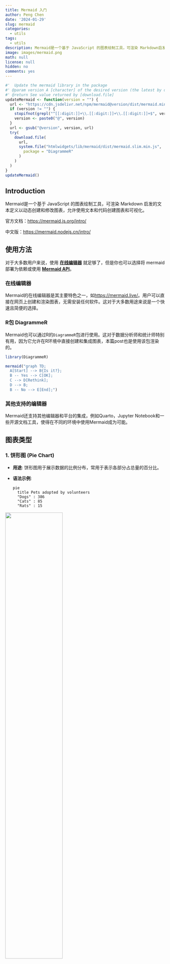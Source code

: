 ```yaml
---
title: Mermaid 入门
author: Peng Chen
date: '2024-01-29'
slug: mermaid
categories:
  - utils
tags:
  - utils
description: Mermaid是一个基于 JavaScript 的图表绘制工具，可渲染 Markdown启发的文本定义以动态创建和修改图表，允许使用文本和代码创建图表和可视化。
image: images/mermaid.png
math: null
license: null
hidden: no
comments: yes
---
```


```r
#'  Update the mermaid library in the package
#' @param version A [character] of the desired version (the latest by default)
#' @return See value returned by [download.file]
updateMermaid <- function(version = "") {
  url <- "https://cdn.jsdelivr.net/npm/mermaid@version/dist/mermaid.min.js"
  if (version != "") {
    stopifnot(grepl("^[[:digit:]]+\\.[[:digit:]]+\\.[[:digit:]]+$", version))
    version <- paste0("@", version)
  }
  url <- gsub("@version", version, url)
  try(
    download.file(
      url,
      system.file("htmlwidgets/lib/mermaid/dist/mermaid.slim.min.js",
        package = "DiagrammeR"
      )
    )
  )
}
updateMermaid()
```

## Introduction

Mermaid是一个基于 JavaScript 的图表绘制工具，可渲染 Markdown 启发的文本定义以动态创建和修改图表，允许使用文本和代码创建图表和可视化。

官方文档：<https://mermaid.js.org/intro/>

中文版：<https://mermaid.nodejs.cn/intro/>

## 使用方法

对于大多数用户来说，使用 [**在线编辑器**](https://mermaid.live/) 就足够了，但是你也可以选择将 mermaid 部署为依赖或使用 [**Mermaid API**](https://mermaid.nodejs.cn/config/setup/README.html)。

### **在线编辑器**

Mermaid的在线编辑器是其主要特色之一，如<https://mermaid.live/>。用户可以直接在网页上创建和渲染图表，无需安装任何软件。这对于大多数用途来说是一个快速且简便的选择。

### **R包 DiagrammeR**

Mermaid也可以通过R的`DiagrammeR`包进行使用。这对于数据分析师和统计师特别有用，因为它允许在R环境中直接创建和集成图表，本篇post也是使用该包渲染的。

```r
library(DiagrammeR)

mermaid("graph TD;
  A[Start] --> B{Is it?};
  B -- Yes --> C[OK];
  C --> D[Rethink];
  D --> B;
  B -- No --> E[End];")
```

### **其他支持的编辑器**

Mermaid还支持其他编辑器和平台的集成，例如Quarto，Jupyter Notebook和一些开源文档工具，使得在不同的环境中使用Mermaid成为可能。

## 图表类型

### 1. 饼形图 (Pie Chart)

-   **用途**: 饼形图用于展示数据的比例分布，常用于表示各部分占总量的百分比。

-   **语法示例**:

    ``` mermaid
    pie
      title Pets adopted by volunteers
      "Dogs" : 386
      "Cats" : 85
      "Rats" : 15
    ```

![](images/pie.png){width="60%"}


-   **解释**: 这里定义了一个饼形图，标题为"志愿者领养的宠物"，包括三个部分：狗、猫和鼠，以及各自的数量。

在Mermaid中，绘制饼形图的语法相对简单。主要的步骤和可配置参数如下：

1.  **开始**: 使用`pie`关键字开始图表。
2.  **显示数据（可选）**: 通过`showData`关键字，可以在图例文本后显示实际的数据值。
3.  **标题（可选）**: 使用`title`关键字和其字符串值为饼形图添加标题。
4.  **数据集**: 饼形图的每个部分以标签和值的形式定义，标签用引号括起来，后面跟一个冒号和数值（支持到两位小数）。

此外，Mermaid允许对饼形图进行一些配置，例如：

-   `textPosition`: 这个参数用于设置饼形图中每个切片标签的轴向位置，从0.0（圆心）到1.0（圆的外缘）。

示例代码和进一步的信息可以在[Mermaid官方文档](https://mermaid.js.org/syntax/pie.html)中找到。

### 2. 流程图 (Flow Chart)

-   **用途**: 流程图用于展示过程或系统中步骤的顺序。

-   **语法示例**:

    ``` mermaid
    graph LR
      A[Start] --> B{Decision}
      B -->|Yes| C[Do Something]
      B -->|No| D[Do Something Else]
      C --> D
    ```

    ```r
DiagrammeR::mermaid("
      graph LR;
        A[Start] --> B{Decision};
        B -->|Yes| C[Do Something];
        B -->|No| D[Do Something Else];
        C --> D;
    ")
    ```

-   **解释**: 这个流程图开始于"Start"，接着是一个决策节点"Decision"，根据条件分为"Yes"和"No"两个分支，最终都会合流到"Do Something Else"。

### 3. 时序图 (Sequence Diagram)

-   **用途**: 时序图展示对象之间交互的顺序。

-   **语法示例**:

    ``` mermaid
    sequenceDiagram
      participant Alice
      participant Bob
      Alice->>Bob: Hello Bob, how are you?
      Bob-->>Alice: I am good thanks!
    ```

    ```r
DiagrammeR::mermaid("
    sequenceDiagram;
        participant Alice;
        participant Bob;
        Alice->>Bob: Hello Bob, how are you?;
        Bob-->>Alice: I am good thanks!;
    ")
    ```

-   **解释**: 这个时序图描述了Alice和Bob之间的对话。Alice首先问候Bob，Bob随后回答Alice。

### 4. 状态图 (State Diagram)

-   **用途**: 状态图描述系统的状态以及状态之间的转换。

-   **语法示例**:

    ``` mermaid
    stateDiagram
      [*] --> Still
      Still --> [*]
      Still --> Moving
      Moving --> Still
      Moving --> Crash
      Crash --> [*]
    ```

```r
DiagrammeR::mermaid("
  stateDiagram
    [*] --> Still
    Still --> [*]
    Still --> Moving
    Moving --> Still
    Moving --> Crash
    Crash --> [*]
")
```

-   **解释**: 这个状态图展示了一个简单的系统，它从开始状态（*）进入静止状态（Still），然后可以移动（Moving）或返回结束状态（*）。移动状态可以转回静止，或者进入崩溃状态（Crash）。

### 5. 甘特图 (Gantt Diagram)

-   **用途**: 甘特图展示项目时间线和进度。

-   **语法示例**:

    ``` mermaid
    gantt
      title A Gantt Diagram
      dateFormat  YYYY-MM-DD
      section Section
      A task           :a1, 2014-01-01, 30d
      Another task     :after a1  , 20d
      section Another
      Task in sec      :2014-01-12  , 12d
      another task    : 24d
    ```

```r
DiagrammeR::mermaid("
  gantt
    title A Gantt Diagram
    dateFormat  YYYY-MM-DD
    section Section
    A task           :a1, 2014-01-01, 30d
    Another task     :after a1  , 20d
    section Another
    Task in sec      :2014-01-12  , 12d
    another task    : 24d
")
```

-   **解释**: 这个甘特图包括两个部分，每个部分包含不同的任务，每个任务都有明确的开始时间和持续天数。

### 6. 类图 (Class Diagram)

-   **用途**: 类图展示类之间的关系，常用于面向对象的设计。

-   **语法示例**:

    ``` mermaid
    classDiagram
      Animal <|-- Duck
      Animal <|-- Fish
      Animal <|-- Zebra
      Animal : +int age
      Animal : +String gender
      Animal: +isMammal()
      Animal: +mate()
      class Duck{
        +String beakColor
        +swim()
        +quack()
      }
      class Fish{
        -int sizeInFeet
        -canEat()
      }
      class Zebra{
        +bool is_wild
        +run()
      }
    ```

    ```r
DiagrammeR::mermaid("
      classDiagram
        Animal <|-- Duck
        Animal <|-- Fish
        Animal <|-- Zebra
        Animal : +int age
        Animal : +String gender
        Animal: +isMammal()
        Animal: +mate()
        class Duck{
          +String beakColor
          +swim()
          +quack()
        }
        class Fish{
          -int sizeInFeet
          -canEat()
        }
        class Zebra{
          +bool is_wild
          +run()
        }
    ")
    ```

-   **解释**: 这个类图定义了一个基类"Animal"和三个派生类"Duck"，"

"Fish"和"Zebra"。基类包含一些共有属性和方法，而每个派生类则有其特有的属性和行为。

### 7. 用户旅程图

-   **用途**: 用户旅程图用于表示用户在产品或服务中的体验和行为路径。

-   **语法示例**:

    ``` mermaid
    journey
      title My working day
      section Go to work
        Make tea: 5: Me
        Go by car: 3: Me
      section Work
        Do programming: 1: Me, Cat
        Review meetings: 2: Me
      section Go home
        Go by car: 2: Me
        Relax: 4: Me
    ```

    ```r
DiagrammeR::mermaid("
      journey
        title My working day
        section Go to work
          Make tea: 5: Me
          Go by car: 3: Me
        section Work
          Do programming: 1: Me, Cat
          Review meetings: 2: Me
        section Go home
          Go by car: 2: Me
          Relax: 4: Me
    ")
    ```

-   **解释**: 这个用户旅程图以"我的工作日"为主题，分为"去工作"、"工作"和"回家"三个部分。每个部分包括不同的活动，活动旁边的数字表示优先级，而后面则标明了参与者。

以上是Mermaid中不同图表类型的详细介绍和示例。这些示例提供了基本的语法结构和使用方法。要更深入地了解Mermaid及其高级功能，建议访问[Mermaid官方文档](https://mermaid-js.github.io/mermaid/#/)和社区资源，那里有更多的示例和详细的教程。
